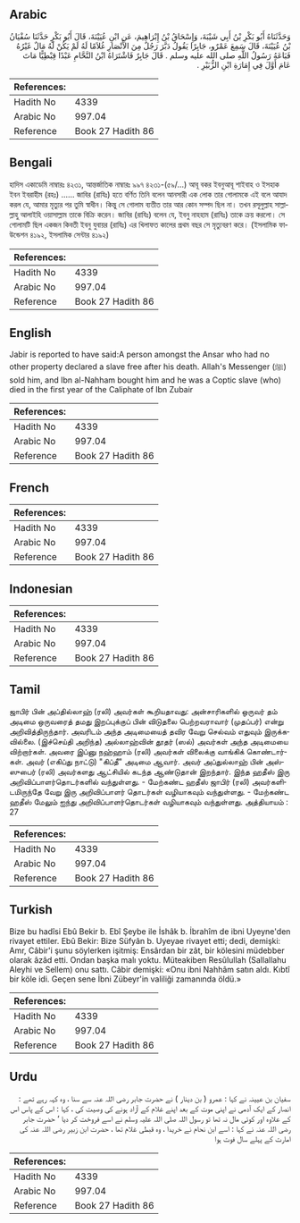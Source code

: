 ## Arabic


<div dir="rtl" lang="ar" style={{fontSize:'larger',backgroundColor:'#f8f9fa',padding:20}}>
وَحَدَّثَنَاهُ أَبُو بَكْرِ بْنُ أَبِي شَيْبَةَ، وَإِسْحَاقُ بْنُ إِبْرَاهِيمَ، عَنِ ابْنِ عُيَيْنَةَ، قَالَ أَبُو بَكْرٍ حَدَّثَنَا سُفْيَانُ بْنُ عُيَيْنَةَ، قَالَ سَمِعَ عَمْرٌو، جَابِرًا يَقُولُ دَبَّرَ رَجُلٌ مِنَ الأَنْصَارِ غُلاَمًا لَهُ لَمْ يَكُنْ لَهُ مَالٌ غَيْرُهُ فَبَاعَهُ رَسُولُ اللَّهِ صلى الله عليه وسلم ‏.‏ قَالَ جَابِرٌ فَاشْتَرَاهُ ابْنُ النَّحَّامِ عَبْدًا قِبْطِيًّا مَاتَ عَامَ أَوَّلَ فِي إِمَارَةِ ابْنِ الزُّبَيْرِ ‏.‏
</div>
<div style={{backgroundColor:'#f8f9fa',padding:20, marginBottom: 10}}><table> <thead> <tr> <th>References:</th> <th></th> </tr> </thead> <tbody><tr><td>Hadith No</td><td>4339</td></tr><tr><td>Arabic No</td><td>997.04</td></tr><tr><td>Reference</td><td>Book 27 Hadith 86</td></tr></tbody></table></div>

## Bengali


<div dir="ltr" lang="bn" style={{fontSize:'larger',backgroundColor:'#f8f9fa',padding:20}}>
হাদিস একাডেমি নাম্বারঃ ৪২৩১, আন্তর্জাতিক নাম্বারঃ ৯৯৭ ৪২৩১-(৫৯/...) আবূ বকর ইবনুআবূ শাইবাহ ও ইসহাক ইবন ইবরাহীম (রহঃ) ...... জাবির (রাযিঃ) হতে বর্ণিত তিনি বলেন আনসারী এক লোক তার গোলামকে এই বলে আযাদ করল যে, আমার মৃত্যুর পর তুমি স্বাধীন। কিন্তু সে গোলাম ব্যতীত তার আর কোন সম্পদ ছিল না। তখন রসূলুল্লাহ সাল্লাল্লাহু আলাইহি ওয়াসাল্লাম তাকে বিক্রি করেন। জাবির (রাযিঃ) বলেন যে, ইবনু নাহহাম (রাযিঃ) তাকে ক্রয় করলো। সে গোলামটি ছিল একজন কিবতী ইবনু যুবায়র (রাযিঃ) এর খিলাফত কালের প্রথম বছর সে মৃত্যুবরণ করে। (ইসলামিক ফাউন্ডেশন ৪১৯২, ইসলামিক সেন্টার ৪১৯২)
</div>
<div style={{backgroundColor:'#f8f9fa',padding:20, marginBottom: 10}}><table> <thead> <tr> <th>References:</th> <th></th> </tr> </thead> <tbody><tr><td>Hadith No</td><td>4339</td></tr><tr><td>Arabic No</td><td>997.04</td></tr><tr><td>Reference</td><td>Book 27 Hadith 86</td></tr></tbody></table></div>

## English


<div dir="ltr" lang="en" style={{fontSize:'larger',backgroundColor:'#f8f9fa',padding:20}}>
Jabir is reported to have said:A person amongst the Ansar who had no other property declared a slave free after his death. Allah's Messenger (ﷺ) sold him, and Ibn al-Nahham bought him and he was a Coptic slave (who) died in the first year of the Caliphate of Ibn Zubair
</div>
<div style={{backgroundColor:'#f8f9fa',padding:20, marginBottom: 10}}><table> <thead> <tr> <th>References:</th> <th></th> </tr> </thead> <tbody><tr><td>Hadith No</td><td>4339</td></tr><tr><td>Arabic No</td><td>997.04</td></tr><tr><td>Reference</td><td>Book 27 Hadith 86</td></tr></tbody></table></div>

## French


<div dir="ltr" lang="fr" style={{fontSize:'larger',backgroundColor:'#f8f9fa',padding:20}}>

</div>
<div style={{backgroundColor:'#f8f9fa',padding:20, marginBottom: 10}}><table> <thead> <tr> <th>References:</th> <th></th> </tr> </thead> <tbody><tr><td>Hadith No</td><td>4339</td></tr><tr><td>Arabic No</td><td>997.04</td></tr><tr><td>Reference</td><td>Book 27 Hadith 86</td></tr></tbody></table></div>

## Indonesian


<div dir="ltr" lang="id" style={{fontSize:'larger',backgroundColor:'#f8f9fa',padding:20}}>

</div>
<div style={{backgroundColor:'#f8f9fa',padding:20, marginBottom: 10}}><table> <thead> <tr> <th>References:</th> <th></th> </tr> </thead> <tbody><tr><td>Hadith No</td><td>4339</td></tr><tr><td>Arabic No</td><td>997.04</td></tr><tr><td>Reference</td><td>Book 27 Hadith 86</td></tr></tbody></table></div>

## Tamil


<div dir="ltr" lang="ta" style={{fontSize:'larger',backgroundColor:'#f8f9fa',padding:20}}>
ஜாபிர் பின் அப்தில்லாஹ் (ரலி) அவர்கள் கூறியதாவது: அன்சாரிகளில் ஒருவர் தம் அடிமை ஒருவரைத் தமது இறப்புக்குப் பின் விடுதலை பெற்றவராவார் (முதப்பர்) என்று அறிவித்திருந்தார். அவரிடம் அந்த அடிமையைத் தவிர வேறு செல்வம் எதுவும் இருக்கவில்லை. (இச்செய்தி அறிந்த) அல்லாஹ்வின் தூதர் (ஸல்) அவர்கள் அந்த அடிமையை விற்றார்கள். அவரை இப்னு நஹ்ஹாம் (ரலி) அவர்கள் விலைக்கு வாங்கிக் கொண்டார்கள். அவர் (எகிப்து நாட்டு) "கிப்தீ" அடிமை ஆவார். அவர் அப்துல்லாஹ் பின் அஸ்ஸுபைர் (ரலி) அவர்களது ஆட்சியில் கடந்த ஆண்டுதான் இறந்தார். இந்த ஹதீஸ் இரு அறிவிப்பாளர்தொடர்களில் வந்துள்ளது. - மேற்கண்ட ஹதீஸ் ஜாபிர் (ரலி) அவர்களிடமிருந்தே வேறு இரு அறிவிப்பாளர் தொடர்கள் வழியாகவும் வந்துள்ளது. - மேற்கண்ட ஹதீஸ் மேலும் ஐந்து அறிவிப்பாளர்தொடர்கள் வழியாகவும் வந்துள்ளது. அத்தியாயம் : 27
</div>
<div style={{backgroundColor:'#f8f9fa',padding:20, marginBottom: 10}}><table> <thead> <tr> <th>References:</th> <th></th> </tr> </thead> <tbody><tr><td>Hadith No</td><td>4339</td></tr><tr><td>Arabic No</td><td>997.04</td></tr><tr><td>Reference</td><td>Book 27 Hadith 86</td></tr></tbody></table></div>

## Turkish


<div dir="ltr" lang="tr" style={{fontSize:'larger',backgroundColor:'#f8f9fa',padding:20}}>
Bize bu hadîsi Ebû Bekir b. Ebî Şeybe ile İshâk b. İbrahîm de ibni Uyeyne'den rivayet ettiler. Ebû Bekir: Bize Süfyân b. Uyeyae rivayet etti; dedi, demişki: Amr, Câbir'i şunu söylerken işitmiş: Ensârdan bir zât, bir kölesini müdebber olarak âzâd etti. Ondan başka malı yoktu. Müteakiben Resûlullah (Sallallahu Aleyhi ve Sellem) onu sattı. Câbir demişki: «Onu ibni Nahhâm satın aldı. Kıbtî bir köle idi. Geçen sene İbni Zübeyr'in valiliği zamanında öldü.»
</div>
<div style={{backgroundColor:'#f8f9fa',padding:20, marginBottom: 10}}><table> <thead> <tr> <th>References:</th> <th></th> </tr> </thead> <tbody><tr><td>Hadith No</td><td>4339</td></tr><tr><td>Arabic No</td><td>997.04</td></tr><tr><td>Reference</td><td>Book 27 Hadith 86</td></tr></tbody></table></div>

## Urdu


<div dir="rtl" lang="ur" style={{fontSize:'larger',backgroundColor:'#f8f9fa',padding:20}}>
سفیان بن عیینہ نے کہا : عمرو ( بن دینار ) نے حضرت جابر رضی اللہ عنہ سے سنا ، وہ کہہ رہے تھے : انصار کے ایک آدمی نے اپنی موت کے بعد اپنے غلام کے آزاد ہونے کی وصیت کی ، کہا : اس کے پاس اس کے علاوہ اور کوئی مال نہ تھا تو رسول اللہ صلی اللہ علیہ وسلم نے اسے فروخت کر دیا ‘ حضرت جابر رضی اللہ عنہ نے کہا : اسے ابن نحام نے خریدا ، وہ قبطی غلام تھا ، حضرت ابن زبیر رضی اللہ عنہ کی امارت کے پہلے سال فوت ہوا
</div>
<div style={{backgroundColor:'#f8f9fa',padding:20, marginBottom: 10}}><table> <thead> <tr> <th>References:</th> <th></th> </tr> </thead> <tbody><tr><td>Hadith No</td><td>4339</td></tr><tr><td>Arabic No</td><td>997.04</td></tr><tr><td>Reference</td><td>Book 27 Hadith 86</td></tr></tbody></table></div>